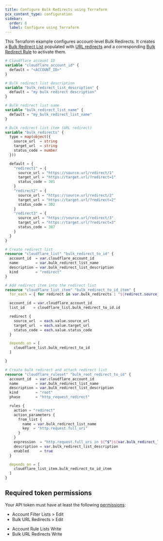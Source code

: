 ```yaml
---
title: Configure Bulk Redirects using Terraform
pcx_content_type: configuration
sidebar:
  order: 8
  label: Configure using Terraform
---
```



<Render file="v4-code-snippets" product="terraform" />

This Terraform example configures account-level Bulk Redirects. It creates a [Bulk Redirect List](/rules/url-forwarding/bulk-redirects/concepts/#bulk-redirect-lists) populated with [URL redirects](/rules/url-forwarding/bulk-redirects/concepts/#url-redirects) and a corresponding [Bulk Redirect Rule](/rules/url-forwarding/bulk-redirects/concepts/#bulk-redirect-rules) to activate them.

```tf
# Cloudflare account ID
variable "cloudflare_account_id" {
  default = "<ACCOUNT_ID>"
}

# Bulk redirect list description
variable "bulk_redirect_list_description" {
  default = "my bulk redirect description"
}

# Bulk redirect list name
variable "bulk_redirect_list_name" {
  default = "my_bulk_redirect_list_name"
}

# Bulk redirect list item (URL redirect)
variable "bulk_redirects" {
  type = map(object({
    source_url  = string
    target_url  = string
    status_code = number
  }))

  default = {
    "redirect1" = {
      source_url = "https://source.url/redirect/1"
      target_url = "https://target.url/?redirect=1"
      status_code = 301
    }
    "redirect2" = {
      source_url = "https://source.url/redirect/2"
      target_url = "https://target.url/?redirect=2"
      status_code = 302
    }
    "redirect3" = {
      source_url = "https://source.url/redirect/3"
      target_url = "https://target.url/?redirect=3"
      status_code = 307
    }
  }
}

# Create redirect list
resource "cloudflare_list" "bulk_redirect_to_id" {
  account_id  = var.cloudflare_account_id
  name        = var.bulk_redirect_list_name
  description = var.bulk_redirect_list_description
  kind        = "redirect"
}

# Add redirect item into the redirect list
resource "cloudflare_list_item" "bulk_redirect_to_id_item" {
  for_each = { for redirect in var.bulk_redirects : "${redirect.source_url}" => redirect }

  account_id = var.cloudflare_account_id
  list_id    = cloudflare_list.bulk_redirect_to_id.id

  redirect {
    source_url  = each.value.source_url
    target_url  = each.value.target_url
    status_code = each.value.status_code
  }

  depends_on = [
    cloudflare_list.bulk_redirect_to_id
  ]

}

# Create bulk redirect and attach redirect list
resource "cloudflare_ruleset" "bulk_root_redirect_to_id" {
  account_id  = var.cloudflare_account_id
  name        = var.bulk_redirect_list_name
  description = var.bulk_redirect_list_description
  kind        = "root"
  phase       = "http_request_redirect"

  rules {
    action = "redirect"
    action_parameters {
      from_list {
        name = var.bulk_redirect_list_name
        key  = "http.request.full_uri"
      }
    }
    expression  = "http.request.full_uri in ${"$"}${var.bulk_redirect_list_name}"
    description = var.bulk_redirect_list_description
    enabled     = true
  }

  depends_on = [
    cloudflare_list_item.bulk_redirect_to_id_item
  ]
}
```

## Required token permissions

Your API token must have at least the following [permissions](/fundamentals/api/reference/permissions/):

<Tabs syncKey="dashPlusAPI"> <TabItem label="Dashboard">

- Account Filter Lists > Edit
- Bulk URL Redirects > Edit

</TabItem> <TabItem label="API">

- Account Rule Lists Write
- Bulk URL Redirects Write

</TabItem> </Tabs>

<Render file="terraform-additional-resources" />
